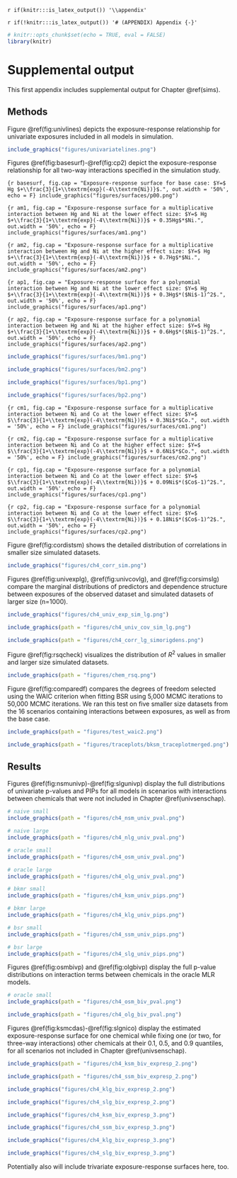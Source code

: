`r if(knitr:::is_latex_output()) '\\appendix'`

`r if(!knitr:::is_latex_output()) '# (APPENDIX) Appendix {-}'` 
<!--
The first appendix must start with the above text. Do not remove!
-->

```r
# knitr::opts_chunk$set(echo = TRUE, eval = FALSE)
library(knitr)
```

# Supplemental output {#appa} 

This first appendix includes supplemental output for Chapter \@ref(sims). 

## Methods {#suppmethods}

Figure \@ref(fig:univlines) depicts the exposure-response relationship for univariate exposures included in all models in simulation. 

```r
include_graphics("figures/univariatelines.png")
```


Figures \@ref(fig:basesurf)-\@ref(fig:cp2) depict the exposure-response relationship for all two-way interactions specified in the simulation study. 

```{r basesurf, fig.cap = "Exposure-response surface for base case: $Y=$ Hg $+\\frac{3}{1+\\textrm{exp}(-4\\textrm{Ni})}$.", out.width = '50%', echo = F}
include_graphics("figures/surfaces/p00.png")
```

```{r am1, fig.cap = "Exposure-response surface for a multiplicative interaction between Hg and Ni at the lower effect size: $Y=$ Hg $+\\frac{3}{1+\\textrm{exp}(-4\\textrm{Ni})}$ + 0.35Hg$*$Ni.", out.width = '50%', echo = F}
include_graphics("figures/surfaces/am1.png")
```

```{r am2, fig.cap = "Exposure-response surface for a multiplicative interaction between Hg and Ni at the higher effect size: $Y=$ Hg $+\\frac{3}{1+\\textrm{exp}(-4\\textrm{Ni})}$ + 0.7Hg$*$Ni.", out.width = '50%', echo = F}
include_graphics("figures/surfaces/am2.png")
```

```{r ap1, fig.cap = "Exposure-response surface for a polynomial interaction between Hg and Ni at the lower effect size: $Y=$ Hg $+\\frac{3}{1+\\textrm{exp}(-4\\textrm{Ni})}$ + 0.3Hg$*($Ni$-1)^2$.", out.width = '50%', echo = F}
include_graphics("figures/surfaces/ap1.png")
```

```{r ap2, fig.cap = "Exposure-response surface for a polynomial interaction between Hg and Ni at the higher effect size: $Y=$ Hg $+\\frac{3}{1+\\textrm{exp}(-4\\textrm{Ni})}$ + 0.6Hg$*($Ni$-1)^2$.", out.width = '50%', echo = F}
include_graphics("figures/surfaces/ap2.png")
```

```r
include_graphics("figures/surfaces/bm1.png")
```

```r
include_graphics("figures/surfaces/bm2.png")
```

```r
include_graphics("figures/surfaces/bp1.png")
```

```r
include_graphics("figures/surfaces/bp2.png")
```

```{r cm1, fig.cap = "Exposure-response surface for a multiplicative interaction between Ni and Co at the lower effect size: $Y=$ $\\frac{3}{1+\\textrm{exp}(-4\\textrm{Ni})}$ + 0.3Ni$*$Co.", out.width = '50%', echo = F}
include_graphics("figures/surfaces/cm1.png")
```

```{r cm2, fig.cap = "Exposure-response surface for a multiplicative interaction between Ni and Co at the higher effect size: $Y=$ $\\frac{3}{1+\\textrm{exp}(-4\\textrm{Ni})}$ + 0.6Ni$*$Co.", out.width = '50%', echo = F}
include_graphics("figures/surfaces/cm2.png")
```

```{r cp1, fig.cap = "Exposure-response surface for a polynomial interaction between Ni and Co at the lower effect size: $Y=$ $\\frac{3}{1+\\textrm{exp}(-4\\textrm{Ni})}$ + 0.09Ni$*($Co$-1)^2$.", out.width = '50%', echo = F}
include_graphics("figures/surfaces/cp1.png")
```

```{r cp2, fig.cap = "Exposure-response surface for a polynomial interaction between Ni and Co at the lower effect size: $Y=$ $\\frac{3}{1+\\textrm{exp}(-4\\textrm{Ni})}$ + 0.18Ni$*($Co$-1)^2$.", out.width = '50%', echo = F}
include_graphics("figures/surfaces/cp2.png")
```

Figure \@ref(fig:cordistsm) shows the detailed distribution of correlations in smaller size simulated datasets. 

```r
include_graphics("figures/ch4_corr_sim.png")
```

Figures \@ref(fig:univexplg), \@ref(fig:univcovlg), and \@ref(fig:corsimslg) compare the marginal distributions of predictors and dependence structure between exposures of the observed dataset and simulated datasets of larger size (n=1000). 

```r
include_graphics("figures/ch4_univ_exp_sim_lg.png")
```

```r
include_graphics(path = "figures/ch4_univ_cov_sim_lg.png")
```

```r
include_graphics(path = "figures/ch4_corr_lg_simorigdens.png")
```

Figure \@ref(fig:rsqcheck) visualizes the distribution of $R^2$ values in smaller and larger size simulated datasets.

```r
include_graphics(path = "figures/chem_rsq.png")
```


Figure \@ref(fig:comparedf) compares the degrees of freedom selected using the WAIC criterion when fitting BSR using 5,000 MCMC iterations to 50,000 MCMC iterations. We ran this test on five smaller size datasets from the 16 scenarios containing interactions between exposures, as well as from the base case. 

```r
include_graphics(path = "figures/test_waic2.png")
```

<!-- Here, we describe the formula for calculating the confidence interval of the difference in difference of the estimated response at the 0.75 and 0.25 quantiles of one chemical, while holding one or two other chemicals at their 0.75 and 0.25 quantiles and the rest of the chemicals at their 0.5 quantiles.  -->

```r
include_graphics(path = "figures/traceplots/bksm_traceplotmerged.png")
```



## Results {#suppresults}

Figures \@ref(fig:nsmunivp)-\@ref(fig:slgunivp) display the full distributions of univariate p-values and PIPs for all models in scenarios with interactions between chemicals that were not included in Chapter \@ref(univsenschap). 

```r
# naive small
include_graphics(path = "figures/ch4_nsm_univ_pval.png")
```


```r
# naive large
include_graphics(path = "figures/ch4_nlg_univ_pval.png")
```


```r
# oracle small
include_graphics(path = "figures/ch4_osm_univ_pval.png")
```


```r
# oracle large
include_graphics(path = "figures/ch4_olg_univ_pval.png")
```


```r
# bkmr small
include_graphics(path = "figures/ch4_ksm_univ_pips.png")
```


```r
# bkmr large
include_graphics(path = "figures/ch4_klg_univ_pips.png")
```


```r
# bsr small
include_graphics(path = "figures/ch4_ssm_univ_pips.png")
```


```r
# bsr large
include_graphics(path = "figures/ch4_slg_univ_pips.png")
```

Figures \@ref(fig:osmbivp) and \@ref(fig:olgbivp) display the full p-value distributions on interaction terms between chemicals in the oracle MLR models. 

```r
# oracle small
include_graphics(path = "figures/ch4_osm_biv_pval.png")
```

```r
include_graphics(path = "figures/ch4_olg_biv_pval.png")
```

Figures \@ref(fig:ksmcdas)-\@ref(fig:slgnico) display the estimated exposure-response surface for one chemical while fixing one (or two, for three-way interactions) other chemicals at their 0.1, 0.5, and 0.9 quantiles, for all scenarios not included in Chapter \@ref(univsenschap).

```r
include_graphics(path = "figures/ch4_ksm_biv_expresp_2.png")
```

```r
include_graphics(path = "figures/ch4_ssm_biv_expresp_2.png")
```

```r
include_graphics("figures/ch4_klg_biv_expresp_2.png")
```


```r
include_graphics("figures/ch4_slg_biv_expresp_2.png")
```


```r
include_graphics("figures/ch4_ksm_biv_expresp_3.png")
```

```r
include_graphics("figures/ch4_ssm_biv_expresp_3.png")
```

```r
include_graphics("figures/ch4_klg_biv_expresp_3.png")
```


```r
include_graphics("figures/ch4_slg_biv_expresp_3.png")
```



Potentially also will include trivariate exposure-response surfaces here, too. 

